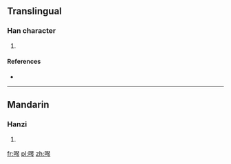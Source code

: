 ==Translingual==

===Han character===
{{Han char|rn=30|rad=口|as=12|sn=15|four=|canj=口一土弓 (RMGN)}}

# {{defn|Han|sort=口12}}

====References====
* {{Han ref|kx=0209.151|dkj=04344|dj=0431.400|hdz=10680.070|uh=5656|ud=22102}}

----

==Mandarin==

===Hanzi===
{{cmn-hanzi|pin=[[yín]] ([[yin2]])|wg=yin<sup>2</sup>}}

# {{defn|Mandarin|sort=口12}}

[[fr:噖]]
[[pl:噖]]
[[zh:噖]]